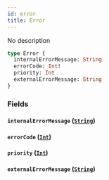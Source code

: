 ```yaml
---
id: error
title: Error
---
```


No description

```graphql
type Error {
  internalErrorMessage: String
  errorCode: Int!
  priority: Int
  externalErrorMessage: String
}
```

### Fields

#### `internalErrorMessage` ([`String`](../../label-service/scalars/string))

#### `errorCode` ([`Int`](../../label-service/scalars/int))

#### `priority` ([`Int`](../../label-service/scalars/int))

#### `externalErrorMessage` ([`String`](../../label-service/scalars/string))
